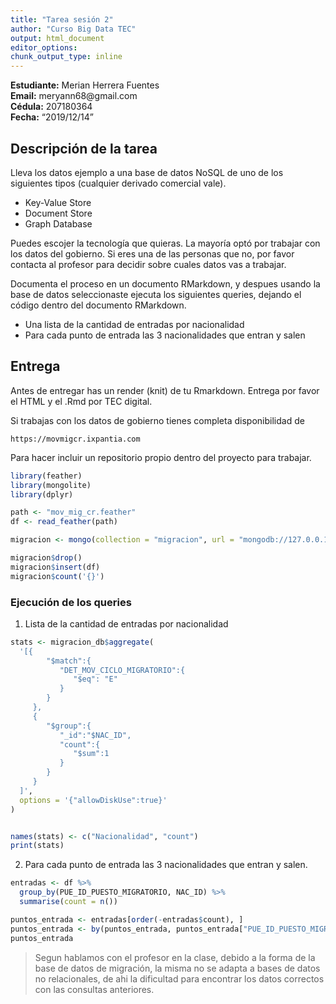 ```yaml
---
title: "Tarea sesión 2"
author: "Curso Big Data TEC"
output: html_document
editor_options: 
chunk_output_type: inline
---
```


**Estudiante:** Merian Herrera Fuentes <br>
**Email:** meryann68@gmail.com <br>
**Cédula:** 207180364 <br>
**Fecha:** "2019/12/14"

## Descripción de la tarea

Lleva los datos ejemplo a una base de datos NoSQL de uno de los siguientes tipos (cualquier derivado comercial vale).

 - Key-Value Store
 - Document Store
 - Graph Database

Puedes escojer la tecnología que quieras. La mayoría optó por trabajar con los datos del gobierno. Si eres una de las personas que no, por favor contacta al profesor para decidir sobre cuales datos vas a  trabajar.

Documenta el proceso en un documento RMarkdown, y despues usando la base de datos seleccionaste ejecuta los siguientes queries, dejando el código dentro del documento RMarkdown.

 - Una lista de la cantidad de entradas por nacionalidad
 - Para cada punto de entrada las 3 nacionalidades que entran y salen 

## Entrega

Antes de entregar has un render (knit) de tu Rmarkdown. Entrega por favor el HTML y el .Rmd por TEC digital.

Si trabajas con los datos de gobierno tienes completa disponibilidad de

    https://movmigcr.ixpantia.com

Para hacer incluir un repositorio propio dentro del proyecto para trabajar.

```r
library(feather)
library(mongolite)
library(dplyr)
```


```r
path <- "mov_mig_cr.feather"
df <- read_feather(path)

migracion <- mongo(collection = "migracion", url = "mongodb://127.0.0.1:27017/?sockettimeoutms=1200000")

migracion$drop()
migracion$insert(df)
migracion$count('{}')
```

### Ejecución de los queries

1. Lista de la cantidad de entradas por nacionalidad

```r
stats <- migracion_db$aggregate(
  '[{
        "$match":{
           "DET_MOV_CICLO_MIGRATORIO":{
              "$eq": "E"
           }
        }
     },
     {
        "$group":{
           "_id":"$NAC_ID",
           "count":{
              "$sum":1
           }
        }
     }
  ]',
  options = '{"allowDiskUse":true}'
)


names(stats) <- c("Nacionalidad", "count")
print(stats)
```

2. Para cada punto de entrada las 3 nacionalidades que entran y salen.

```r
entradas <- df %>%
  group_by(PUE_ID_PUESTO_MIGRATORIO, NAC_ID) %>%
  summarise(count = n())

puntos_entrada <- entradas[order(-entradas$count), ]
puntos_entrada <- by(puntos_entrada, puntos_entrada["PUE_ID_PUESTO_MIGRATORIO"], head, n = 2)
puntos_entrada
```

> Segun hablamos con el profesor en la clase, debido a la forma de la base de datos de migración, la misma no se adapta a bases de datos no relacionales, de ahi la dificultad para encontrar los datos correctos con las consultas anteriores.


